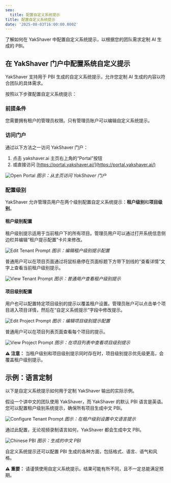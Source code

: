```yaml
---
seo:
  title: 配置自定义系统提示
title: 配置自定义系统提示
date: '2025-08-03T16:00:00.000Z'
---
```


了解如何在 YakShaver 中配置自定义系统提示，以根据您的团队需求定制 AI 生成的 PBI。

## 在 YakShaver 门户中配置系统自定义提示

YakShaver 支持用于 PBI 生成的自定义系统提示，允许您定制 AI 生成的内容以符合团队的具体需求。

按照以下步骤配置自定义系统提示：

### 前提条件

您需要拥有租户的管理员权限。只有管理员账户可以编辑自定义系统提示。

### 访问门户

通过以下方法之一访问 YakShaver 门户：

1. 点击 yakshaver.ai 主页右上角的“Portal”按钮
2. 或直接访问 [https://portal.yakshaver.ai/](https://portal.yakshaver.ai/)

![Open Portal](/YakShaver/Docs/open-portal.png)
*图示：从主页访问 YakShaver 门户*

### 配置级别

YakShaver 允许管理员用户在两个级别配置自定义系统提示：**租户级别**和**项目级别**。

#### 租户级别配置

租户级别提示适用于当前租户下的所有项目。管理员用户可以通过打开系统信息侧边栏并编辑“租户提示配置”卡片来修改。

![Edit Tenant Prompt](/YakShaver/Docs/edit-tenant-prompt.png)
*图示：编辑租户级别提示配置*

普通用户可以在项目页面通过将鼠标悬停在页面标题下方带下划线的“查看详情”文字上查看当前租户级别提示。

![View Tenant Prompt](/YakShaver/Docs/view-tenant-prompt.png)
*图示：普通用户查看租户级别提示*

#### 项目级别配置

用户也可以配置特定项目级别的提示以覆盖租户设置。管理员账户可以点击单个项目进入项目详情，然后在“自定义系统提示”字段中修改提示。

![Edit Project Prompt](/YakShaver/Docs/edit-project-prompt.png)
*图示：编辑项目级别提示配置*

普通用户可以在项目列表页面查看每个项目的提示。

![View Project Prompt](/YakShaver/Docs/view-project-prompt.png)
*图示：在项目列表中查看项目级别提示*

**⚠️ 注意：** 当租户级别和项目级别提示同时存在时，项目级别提示优先级更高，会覆盖租户级别提示。

## 示例：语言定制

以下是自定义系统提示如何用于定制 YakShaver 输出的实际示例。

假设一个讲中文的团队使用 YakShaver，而 YakShaver 的默认 PBI 语言是英语。您可以配置租户级别系统提示，确保所有项目生成中文 PBI。

![Configure Tenant Prompt](/YakShaver/Docs/config-tenant-prompt.png)
*图示：在租户级别设置中文语言提示*

通过此配置，无论视频录制语言如何，YakShaver 都会生成中文 PBI。

![Chinese PBI](/YakShaver/Docs/Chinese-PBI.png)
*图示：生成的中文 PBI*

自定义系统提示还可以配置 PBI 生成的各种方面，包括格式、语言、语气和风格。

**⚠️ 重要：** 请谨慎使用自定义系统提示。结果可能有所不同，且不一定总能满足预期。